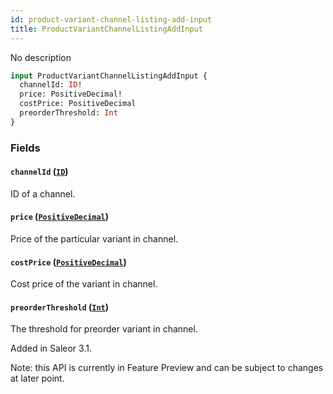 ```yaml
---
id: product-variant-channel-listing-add-input
title: ProductVariantChannelListingAddInput
---
```


No description

```graphql
input ProductVariantChannelListingAddInput {
  channelId: ID!
  price: PositiveDecimal!
  costPrice: PositiveDecimal
  preorderThreshold: Int
}
```

### Fields

#### `channelId` ([`ID`](../../../developer/api-reference/scalars/id))

ID of a channel.

#### `price` ([`PositiveDecimal`](../../../developer/api-reference/scalars/positive-decimal))

Price of the particular variant in channel.

#### `costPrice` ([`PositiveDecimal`](../../../developer/api-reference/scalars/positive-decimal))

Cost price of the variant in channel.

#### `preorderThreshold` ([`Int`](../../../developer/api-reference/scalars/int))

The threshold for preorder variant in channel.

Added in Saleor 3.1.

Note: this API is currently in Feature Preview and can be subject to changes at later point.

